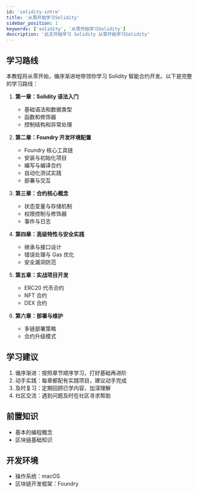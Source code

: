 ```yaml
---
id: 'solidity-intro'
title: '从零开始学习Solidity'
sidebar_position: 1
keywords: ['solidity', '从零开始学习Solidity']
description: '此文开始学习 Solidity 从零开始学习Solidity'
---
```



## 学习路线

本教程将从零开始，循序渐进地带领你学习 Solidity 智能合约开发。以下是完整的学习路线：

1. **第一章：Solidity 语法入门**
   - 基础语法和数据类型
   - 函数和修饰器
   - 控制结构和异常处理

2. **第二章：Foundry 开发环境配置**
   - Foundry 核心工具链
   - 安装与初始化项目
   - 编写与编译合约
   - 自动化测试实践
   - 部署与交互

3. **第三章：合约核心概念**
   - 状态变量与存储机制
   - 权限控制与修饰器
   - 事件与日志

4. **第四章：高级特性与安全实践**
   - 继承与接口设计
   - 错误处理与 Gas 优化
   - 安全漏洞防范

5. **第五章：实战项目开发**
   - ERC20 代币合约
   - NFT 合约
   - DEX 合约

6. **第六章：部署与维护**
   - 多链部署策略
   - 合约升级模式

## 学习建议

1. 循序渐进：按照章节顺序学习，打好基础再进阶
2. 动手实践：每章都配有实践项目，建议动手完成
3. 及时复习：定期回顾已学内容，加深理解
4. 社区交流：遇到问题及时在社区寻求帮助

## 前置知识

- 基本的编程概念
- 区块链基础知识

## 开发环境

- 操作系统：macOS
- 区块链开发框架：Foundry

